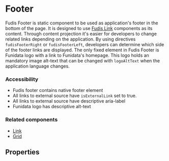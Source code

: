
<Meta title="Components/Footer" />

# Footer

Fudis Footer is static component to be used as application's footer in the bottom of the page. It is designed to use [Fudis Link](/docs/components-link--link) components as its content. Through content projection it's easier for developers to change related links depending on the application.
By using directives `fudisFooterRight` or `fudisFooterLeft`, developers can determine which side of the footer links are displayed.
The only fixed element in Fudis Footer is Funidata logo with a link to Funidata's homepage.
This logo holds an mandatory image alt-text that can be changed with `logoAltText` when the application language changes.

<Canvas of={FooterComponentStories.Footer} />

### Accessibility

- Fudis footer contains native footer element
- All links to external source have `isExternalLink` set to true.
- All links to external source have descriptive aria-label
- Funidata logo has descriptive alt-text

### Related components

- [Link](/docs/components-link--link)
- [Grid](/docs/components-grid-grid--example)

## Properties

<ArgTypes of={FooterComponent} />
